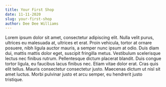 ```yaml
---
title: Your First Shop
date: 11-11-2020
slug: your-first-shop
author: Dee Dee Williams
---
```


Lorem ipsum dolor sit amet, consectetur adipiscing elit. Nulla velit purus, ultrices eu malesuada at, ultrices et erat. Proin vehicula, tortor at ornare posuere, nibh ligula auctor mauris, a semper nunc ipsum at odio. Duis diam dui, mattis mattis dolor eget, suscipit fringilla metus. Vestibulum scelerisque lectus nec finibus rutrum. Pellentesque dictum placerat blandit. Duis congue tortor ligula, eu faucibus lacus finibus nec. Etiam vitae dolor erat. Cras quis elit tellus. Mauris consectetur consectetur justo. Maecenas dictum ut nisl sit amet luctus. Morbi pulvinar justo et arcu semper, eu hendrerit justo tristique.
